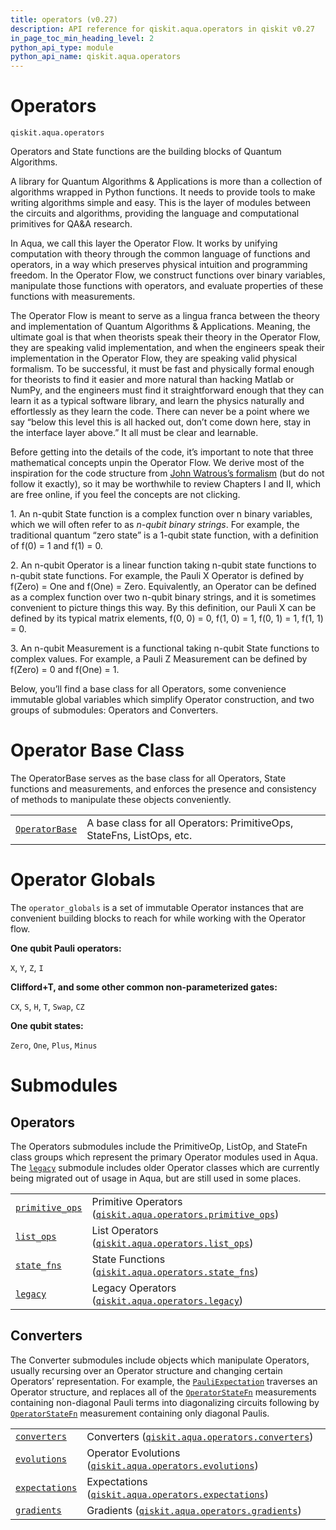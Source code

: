 ```yaml
---
title: operators (v0.27)
description: API reference for qiskit.aqua.operators in qiskit v0.27
in_page_toc_min_heading_level: 2
python_api_type: module
python_api_name: qiskit.aqua.operators
---
```


<span id="module-qiskit.aqua.operators" />

<span id="qiskit-aqua-operators" />

<span id="operators-qiskit-aqua-operators" />

# Operators

`qiskit.aqua.operators`

Operators and State functions are the building blocks of Quantum Algorithms.

A library for Quantum Algorithms & Applications is more than a collection of algorithms wrapped in Python functions. It needs to provide tools to make writing algorithms simple and easy. This is the layer of modules between the circuits and algorithms, providing the language and computational primitives for QA\&A research.

In Aqua, we call this layer the Operator Flow. It works by unifying computation with theory through the common language of functions and operators, in a way which preserves physical intuition and programming freedom. In the Operator Flow, we construct functions over binary variables, manipulate those functions with operators, and evaluate properties of these functions with measurements.

The Operator Flow is meant to serve as a lingua franca between the theory and implementation of Quantum Algorithms & Applications. Meaning, the ultimate goal is that when theorists speak their theory in the Operator Flow, they are speaking valid implementation, and when the engineers speak their implementation in the Operator Flow, they are speaking valid physical formalism. To be successful, it must be fast and physically formal enough for theorists to find it easier and more natural than hacking Matlab or NumPy, and the engineers must find it straightforward enough that they can learn it as a typical software library, and learn the physics naturally and effortlessly as they learn the code. There can never be a point where we say “below this level this is all hacked out, don’t come down here, stay in the interface layer above.” It all must be clear and learnable.

Before getting into the details of the code, it’s important to note that three mathematical concepts unpin the Operator Flow. We derive most of the inspiration for the code structure from [John Watrous’s formalism](https://cs.uwaterloo.ca/~watrous/TQI/) (but do not follow it exactly), so it may be worthwhile to review Chapters I and II, which are free online, if you feel the concepts are not clicking.

1\. An n-qubit State function is a complex function over n binary variables, which we will often refer to as *n-qubit binary strings*. For example, the traditional quantum “zero state” is a 1-qubit state function, with a definition of f(0) = 1 and f(1) = 0.

2\. An n-qubit Operator is a linear function taking n-qubit state functions to n-qubit state functions. For example, the Pauli X Operator is defined by f(Zero) = One and f(One) = Zero. Equivalently, an Operator can be defined as a complex function over two n-qubit binary strings, and it is sometimes convenient to picture things this way. By this definition, our Pauli X can be defined by its typical matrix elements, f(0, 0) = 0, f(1, 0) = 1, f(0, 1) = 1, f(1, 1) = 0.

3\. An n-qubit Measurement is a functional taking n-qubit State functions to complex values. For example, a Pauli Z Measurement can be defined by f(Zero) = 0 and f(One) = 1.

Below, you’ll find a base class for all Operators, some convenience immutable global variables which simplify Operator construction, and two groups of submodules: Operators and Converters.

# Operator Base Class

The OperatorBase serves as the base class for all Operators, State functions and measurements, and enforces the presence and consistency of methods to manipulate these objects conveniently.

|                                                                                           |                                                                       |
| ----------------------------------------------------------------------------------------- | --------------------------------------------------------------------- |
| [`OperatorBase`](qiskit.aqua.operators.OperatorBase "qiskit.aqua.operators.OperatorBase") | A base class for all Operators: PrimitiveOps, StateFns, ListOps, etc. |

# Operator Globals

The `operator_globals` is a set of immutable Operator instances that are convenient building blocks to reach for while working with the Operator flow.

**One qubit Pauli operators:**

`X`, `Y`, `Z`, `I`

**Clifford+T, and some other common non-parameterized gates:**

`CX`, `S`, `H`, `T`, `Swap`, `CZ`

**One qubit states:**

`Zero`, `One`, `Plus`, `Minus`

# Submodules

## Operators

The Operators submodules include the PrimitiveOp, ListOp, and StateFn class groups which represent the primary Operator modules used in Aqua. The [`legacy`](qiskit.aqua.operators.legacy#module-qiskit.aqua.operators.legacy "qiskit.aqua.operators.legacy") submodule includes older Operator classes which are currently being migrated out of usage in Aqua, but are still used in some places.

|                                                                                                                                         |                                                                                                                                                                                     |
| --------------------------------------------------------------------------------------------------------------------------------------- | ----------------------------------------------------------------------------------------------------------------------------------------------------------------------------------- |
| [`primitive_ops`](qiskit.aqua.operators.primitive_ops#module-qiskit.aqua.operators.primitive_ops "qiskit.aqua.operators.primitive_ops") | Primitive Operators ([`qiskit.aqua.operators.primitive_ops`](qiskit.aqua.operators.primitive_ops#module-qiskit.aqua.operators.primitive_ops "qiskit.aqua.operators.primitive_ops")) |
| [`list_ops`](qiskit.aqua.operators.list_ops#module-qiskit.aqua.operators.list_ops "qiskit.aqua.operators.list_ops")                     | List Operators ([`qiskit.aqua.operators.list_ops`](qiskit.aqua.operators.list_ops#module-qiskit.aqua.operators.list_ops "qiskit.aqua.operators.list_ops"))                          |
| [`state_fns`](qiskit.aqua.operators.state_fns#module-qiskit.aqua.operators.state_fns "qiskit.aqua.operators.state_fns")                 | State Functions ([`qiskit.aqua.operators.state_fns`](qiskit.aqua.operators.state_fns#module-qiskit.aqua.operators.state_fns "qiskit.aqua.operators.state_fns"))                     |
| [`legacy`](qiskit.aqua.operators.legacy#module-qiskit.aqua.operators.legacy "qiskit.aqua.operators.legacy")                             | Legacy Operators ([`qiskit.aqua.operators.legacy`](qiskit.aqua.operators.legacy#module-qiskit.aqua.operators.legacy "qiskit.aqua.operators.legacy"))                                |

## Converters

The Converter submodules include objects which manipulate Operators, usually recursing over an Operator structure and changing certain Operators’ representation. For example, the [`PauliExpectation`](qiskit.aqua.operators.expectations.PauliExpectation "qiskit.aqua.operators.expectations.PauliExpectation") traverses an Operator structure, and replaces all of the [`OperatorStateFn`](qiskit.aqua.operators.state_fns.OperatorStateFn "qiskit.aqua.operators.state_fns.OperatorStateFn") measurements containing non-diagonal Pauli terms into diagonalizing circuits following by [`OperatorStateFn`](qiskit.aqua.operators.state_fns.OperatorStateFn "qiskit.aqua.operators.state_fns.OperatorStateFn") measurement containing only diagonal Paulis.

|                                                                                                                                     |                                                                                                                                                                          |
| ----------------------------------------------------------------------------------------------------------------------------------- | ------------------------------------------------------------------------------------------------------------------------------------------------------------------------ |
| [`converters`](qiskit.aqua.operators.converters#module-qiskit.aqua.operators.converters "qiskit.aqua.operators.converters")         | Converters ([`qiskit.aqua.operators.converters`](qiskit.aqua.operators.converters#module-qiskit.aqua.operators.converters "qiskit.aqua.operators.converters"))           |
| [`evolutions`](qiskit.aqua.operators.evolutions#module-qiskit.aqua.operators.evolutions "qiskit.aqua.operators.evolutions")         | Operator Evolutions ([`qiskit.aqua.operators.evolutions`](qiskit.aqua.operators.evolutions#module-qiskit.aqua.operators.evolutions "qiskit.aqua.operators.evolutions"))  |
| [`expectations`](qiskit.aqua.operators.expectations#module-qiskit.aqua.operators.expectations "qiskit.aqua.operators.expectations") | Expectations ([`qiskit.aqua.operators.expectations`](qiskit.aqua.operators.expectations#module-qiskit.aqua.operators.expectations "qiskit.aqua.operators.expectations")) |
| [`gradients`](qiskit.aqua.operators.gradients#module-qiskit.aqua.operators.gradients "qiskit.aqua.operators.gradients")             | Gradients ([`qiskit.aqua.operators.gradients`](qiskit.aqua.operators.gradients#module-qiskit.aqua.operators.gradients "qiskit.aqua.operators.gradients"))                |

